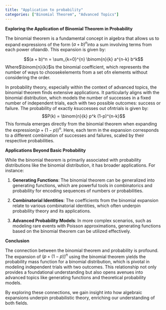 ```yaml
---
title: "Application to probability"
categories: ["Binomial Theorem", "Advanced Topics"]
---
```




**Exploring the Application of Binomial Theorem in Probability**

The binomial theorem is a fundamental concept in algebra that allows us to expand expressions of the form $(a + b)^n$into a sum involving terms from each power of$a$and$b$. This expansion is given by:

$$(a + b)^n = \sum_{k=0}^{n} \binom{n}{k} a^{n-k} b^k$$Where$\binom{n}{k}$is the binomial coefficient, which represents the number of ways to choose$k$elements from a set of$n$ elements without considering the order.

In probability theory, especially within the context of advanced topics, the binomial theorem finds extensive applications. It particularly aligns with the binomial distribution, which models the number of successes in a fixed number of independent trials, each with two possible outcomes: success or failure. The probability of exactly $k$successes out of$n$trials is given by:$$P(k) = \binom{n}{k} p^k (1-p)^{n-k}$$This formula emerges directly from the binomial theorem when expanding the expression$(p + (1 - p))^n$. Here, each term in the expansion corresponds to a different combination of successes and failures, scaled by their respective probabilities.

**Applications Beyond Basic Probability**

While the binomial theorem is primarily associated with probability distributions like the binomial distribution, it has broader applications. For instance:

1. **Generating Functions**: The binomial theorem can be generalized into generating functions, which are powerful tools in combinatorics and probability for encoding sequences of numbers or probabilities.

2. **Combinatorial Identities**: The coefficients from the binomial expansion relate to various combinatorial identities, which often underpin probability theory and its applications.

3. **Advanced Probability Models**: In more complex scenarios, such as modeling rare events with Poisson approximations, generating functions based on the binomial theorem can be utilized effectively.

**Conclusion**

The connection between the binomial theorem and probability is profound. The expansion of $(p + (1 - p))^n$ using the binomial theorem yields the probability mass function for a binomial distribution, which is pivotal in modeling independent trials with two outcomes. This relationship not only provides a foundational understanding but also opens avenues into advanced topics like generating functions and theoretical probability models.

By exploring these connections, we gain insight into how algebraic expansions underpin probabilistic theory, enriching our understanding of both fields.
